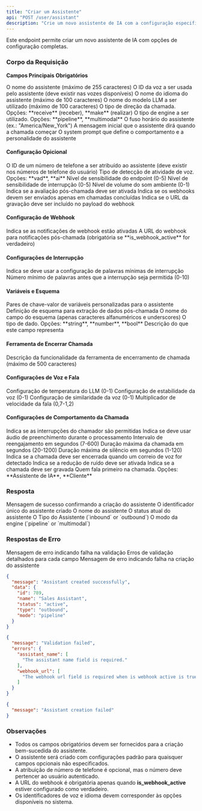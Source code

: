 ```yaml
---
title: "Criar um Assistente"
api: "POST /user/assistant"
description: "Crie um novo assistente de IA com a configuração especificada"
---
```


Este endpoint permite criar um novo assistente de IA com opções de configuração completas.

### **Corpo da Requisição**

**Campos Principais Obrigatórios**

<ParamField body="assistant_name" type="string" required>
  O nome do assistente (máximo de 255 caracteres)
</ParamField>

<ParamField body="voice_id" type="integer" required>
  O ID da voz a ser usada pelo assistente (deve existir nas vozes disponíveis)
</ParamField>

<ParamField body="language" type="string" required>
  O nome do idioma do assistente (máximo de 100 caracteres)
</ParamField>

<ParamField body="llm_model" type="string" required>
  O nome do modelo LLM a ser utilizado (máximo de 100 caracteres)
</ParamField>

<ParamField body="calls_direction" type="string" required>
  O tipo de direção da chamada. Opções: **receive** (receber), **make** (realizar)
</ParamField>

<ParamField body="engine_type" type="string" required>
  O tipo de engine a ser utilizado. Opções: **pipeline**, **multimodal**
</ParamField>

<ParamField body="timezone" type="string" required>
  O fuso horário do assistente (ex.: "America/New_York")
</ParamField>

<ParamField body="initial_message" type="string" required>
  A mensagem inicial que o assistente dirá quando a chamada começar
</ParamField>

<ParamField body="system_prompt" type="string" required>
  O system prompt que define o comportamento e a personalidade do assistente
</ParamField>

#### Configuração Opicional

<ParamField body="phone_number_id" type="integer">
  O ID de um número de telefone a ser atribuído ao assistente (deve existir nos números de telefone do usuário)
</ParamField>

<ParamField body="endpoint_type" type="string">
  Tipo de detecção de atividade de voz. Opções: **vad**, **ai**
</ParamField>

<ParamField body="endpoint_sensitivity" type="number">
  Nível de sensibilidade do endpoint (0-5)
</ParamField>

<ParamField body="interrupt_sensitivity" type="number">
  Nível de sensibilidade de interrupção (0-5)
</ParamField>

<ParamField body="ambient_sound_volume" type="number">
  Nível de volume do som ambiente (0-1)
</ParamField>

<ParamField body="post_call_evaluation" type="boolean">
  Indica se a avaliação pós-chamada deve ser ativada
</ParamField>

<ParamField body="send_webhook_only_on_completed" type="boolean">
  Indica se os webhooks devem ser enviados apenas em chamadas concluídas
</ParamField>

<ParamField body="include_recording_in_webhook" type="boolean">
  Indica se o URL da gravação deve ser incluído no payload do webhook
</ParamField>

#### Configuração de Webhook

<ParamField body="is_webhook_active" type="boolean">
  Indica se as notificações de webhook estão ativadas
</ParamField>

<ParamField body="webhook_url" type="string">
  A URL do webhook para notificações pós-chamada (obrigatória se **is_webhook_active** for verdadeiro)
</ParamField>

#### **Configurações de Interrupção**

<ParamField body="use_min_interrupt_words" type="boolean">
  Indica se deve usar a configuração de palavras mínimas de interrupção
</ParamField>

<ParamField body="min_interrupt_words" type="integer">
  Número mínimo de palavras antes que a interrupção seja permitida (0-10)
</ParamField>

#### **Variáveis e Esquema**

<ParamField body="variables" type="object">
  Pares de chave-valor de variáveis personalizadas para o assistente
</ParamField>

<ParamField body="post_call_schema" type="array">
  Definição de esquema para extração de dados pós-chamada

  <Expandable title="Propriedades do post_call_schema">
    <ParamField body="post_call_schema[].name" type="string" required>
      O nome do campo do esquema (apenas caracteres alfanuméricos e underscores)
    </ParamField>
    <ParamField body="post_call_schema[].type" type="string" required>
      O tipo de dado. Opções: **string**, **number**, **bool**
    </ParamField>
    <ParamField body="post_call_schema[].description" type="string" required>
      Descrição do que este campo representa
    </ParamField>
  </Expandable>
</ParamField>

#### **Ferramenta de Encerrar Chamada**

<ParamField body="end_call_tool.description" type="string">
  Descrição da funcionalidade da ferramenta de encerramento de chamada (máximo de 500 caracteres)
</ParamField>

#### **Configurações de Voz e Fala**

<ParamField body="llm_temperature" type="number">
  Configuração de temperatura do LLM (0-1)
</ParamField>

<ParamField body="voice_stability" type="number">
  Configuração de estabilidade da voz (0-1)
</ParamField>

<ParamField body="voice_similarity" type="number">
  Configuração de similaridade da voz (0-1)
</ParamField>

<ParamField body="speech_speed" type="number">
  Multiplicador de velocidade da fala (0,7-1,2)
</ParamField>

#### **Configurações de Comportamento da Chamada**

<ParamField body="allow_interruptions" type="boolean">
  Indica se as interrupções do chamador são permitidas
</ParamField>

<ParamField body="filler_audios" type="boolean">
  Indica se deve usar áudio de preenchimento durante o processamento
</ParamField>

<ParamField body="re_engagement_interval" type="integer">
  Intervalo de reengajamento em segundos (7-600)
</ParamField>

<ParamField body="max_call_duration" type="integer">
  Duração máxima da chamada em segundos (20-1200)
</ParamField>

<ParamField body="max_silence_duration" type="integer">
  Duração máxima de silêncio em segundos (1-120)
</ParamField>

<ParamField body="end_call_on_voicemail" type="boolean">
  Indica se a chamada deve ser encerrada quando um correio de voz for detectado
</ParamField>

<ParamField body="noise_cancellation" type="boolean">
  Indica se a redução de ruído deve ser ativada
</ParamField>

<ParamField body="record_call" type="boolean">
  Indica se a chamada deve ser gravada
</ParamField>

<ParamField body="who_speaks_first" type="string">
  Quem fala primeiro na chamada. Opções: **Assistente de IA**, **Cliente**
</ParamField>

### Resposta

<ResponseField name="message" type="string">
  Mensagem de sucesso confirmando a criação do assistente
</ResponseField>

<ResponseField name="data" type="object">
  <Expandable title="Propriedades">
    <ResponseField name="id" type="integer">
      O identificador único do assistente criado
    </ResponseField>
    <ResponseField name="name" type="string">
      O nome do assistente
    </ResponseField>
    <ResponseField name="status" type="string">
      O status atual do assistente
    </ResponseField>
    <ResponseField name="type" type="string">
      O Tipo do Assistente (`inbound` or `outbound`)
    </ResponseField>
    <ResponseField name="mode" type="string">
      O modo da engine (`pipeline` or `multimodal`)
    </ResponseField>
  </Expandable>
</ResponseField>

### **Respostas de Erro**

<ResponseField name="422 Validation Error">
  <Expandable title="Respostas de Erro">
    <ResponseField name="message" type="string">
      Mensagem de erro indicando falha na validação
    </ResponseField>
    <ResponseField name="errors" type="object">
      Erros de validação detalhados para cada campo
    </ResponseField>
  </Expandable>
</ResponseField>

<ResponseField name="500 Internal Server Error">
  <Expandable title="Respostas de Erro">
    <ResponseField name="message" type="string">
      Mensagem de erro indicando falha na criação do assistente
    </ResponseField>
  </Expandable>
</ResponseField>

<ResponseExample>

```json 201 Success Response
{
  "message": "Assistant created successfully",
  "data": {
    "id": 789,
    "name": "Sales Assistant",
    "status": "active",
    "type": "outbound",
    "mode": "pipeline"
  }
}
```


```json 422 Validation Error
{
  "message": "Validation failed",
  "errors": {
    "assistant_name": [
      "The assistant name field is required."
    ],
    "webhook_url": [
      "The webhook url field is required when is webhook active is true."
    ]
  }
}
```


```json 500 Internal Server Error
{
  "message": "Assistant creation failed"
}
```

</ResponseExample>

### **Observações**

- Todos os campos obrigatórios devem ser fornecidos para a criação bem-sucedida do assistente.
- O assistente será criado com configurações padrão para quaisquer campos opcionais não especificados.
- A atribuição de número de telefone é opcional, mas o número deve pertencer ao usuário autenticado.
- A URL do webhook é obrigatória apenas quando **is_webhook_active** estiver configurado como verdadeiro.
- Os identificadores de voz e idioma devem corresponder às opções disponíveis no sistema.
